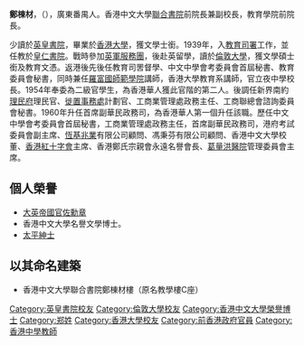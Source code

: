 {{expand|time=2018-09-12T17:14:48+00:00}}
{{unreferenced|time=2018-09-12T17:14:48+00:00}}
'''鄭棟材'''{{OBE}}{{JP}}，（{{bd|1917年||2001年|}}），廣東番禺人。香港中文大學[[聯合書院|聯合書院]]前院長兼副校長，教育學院前院長。

少讀於[[英皇書院|英皇書院]]，畢業於[[香港大學|香港大學]]，獲文學士銜。1939年，入[[教育司署|教育司署]]工作，並任教於[[皇仁書院|皇仁書院]]。戰時參加[[英軍服務團|英軍服務團]]，後赴英留學，讀於[[倫敦大學|倫敦大學]]，獲文學碩士銜及教育文憑。返港後先後任教育司罟督學、中文中學會考委員會首屆秘書、教育委員會秘書，同時兼任[[羅富國師範學院|羅富國師範學院]]講師，香港大學教育系講師，官立夜中學校長。1954年奉委為二級官學生，為香港華人獲此官階的第二人。後調任新界南約[[理民府|理民府]]理民官、[[徙置事務處|徙置事務處]]計劃官、工商業管理處政務主任、工商聯總會諮詢委員會秘書。1960年升任首席副華民政務司，為香港華人第一個升任該職。歷任中文中學會考委員會首屆秘書，工商業管理處政務主任，首席副華民政務司，港府考試委員會副主席、[[恆基兆業|恆基兆業]]有限公司顧問、馮秉芬有限公司顧問、香港中文大學校董、[[香港紅十字會|香港紅十字會]]主席、香港鄭氏宗親會永遠名譽會長、[[葛量洪醫院|葛量洪醫院]]管理委員會主席。

==個人榮譽==

*[[大英帝國官佐勳章|大英帝國官佐勳章]]
*香港中文大學名譽文學博士。
*[[太平紳士|太平紳士]]

==以其命名建築==

*香港中文大學聯合書院鄭棟材樓（原名教學樓C座）

[[Category:英皇書院校友|Category:英皇書院校友]]
[[Category:倫敦大學校友|Category:倫敦大學校友]]
[[Category:香港中文大學榮譽博士|Category:香港中文大學榮譽博士]]
[[Category:郑姓|Category:郑姓]]
[[Category:香港大學校友|Category:香港大學校友]]
[[Category:前香港政府官員|Category:前香港政府官員]]
[[Category:香港中學教師|Category:香港中學教師]]